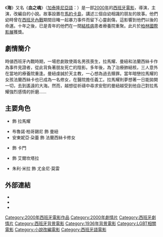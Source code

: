 {{unreferenced|time=2016-11-21T18:28:01+00:00}}
{{Infobox film
| name           = 海
| original_name  = {{lang|ca|''El mar''}}
| image          = El mar 2000 (US version DVD cover).jpg
| image size     = 
| alt            = 
| caption        = 美國版DVD封套
| director       = {{tsl|en|Agustí Villaronga|阿古斯丁·畢亞龍迦}}
| producer       = {{tsl|en|Isona Passola i Vidal|伊索娜·帕索拉}}
| writer         = 安東尼奧·艾洛伊<br>比耶·梅斯基達<br>阿古斯丁·畢亞龍迦
| screenplay     = 
| story          = 
| based on       = 
| narrator       = 
| starring       = {{tsl|en|Roger Casamajor|羅傑·卡薩梅傑}}<br>布魯諾·柏哥錫尼<br>安東妮亞·朶蕾<br>{{tsl|en|Ángela Molina|安吉拉·莫琳娜}}<br>{{tsl|en|Simón Andreu|西門·安德魯}}<br>朱利·米拉
| music          = {{tsl|en|Javier Navarrete|哈維·納瓦瑞提}}
| cinematography = 雅烏梅·佩拉迦納
| editing        = 勞爾·羅曼
| studio         = 
| distributor    = 
| released       = 2000年4月14日
| runtime        = 113分鐘
| country        = {{ESP}}
| language       = [[加泰隆尼亞語|加泰隆尼亞語]]
| budget         = 
| gross          =
}}
{{Portal box|電影|西班牙}}

《'''海'''》又名《'''血之魂'''》（[[加泰隆尼亞語|加泰隆尼亞語]]：{{lang|ca|''El mar''}}）是一部[[2000年電影|2000年]]的[[西班牙電影|西班牙電影]]，{{tsl|en|Agustí Villaronga|阿古斯丁·畢亞龍迦}}導演，{{tsl|en|Roger Casamajor|羅傑·卡薩梅傑}}主演，改編自{{tsl|es|Blai Bonet|布萊·博內}}的小說。故事設置在[[馬約卡島|馬約卡島]]，講述三個自幼相識的朋友的故事。他們幼時曾在[[西班牙內戰|西班牙內戰]]期間目睹一起暴力事件而留下心靈創傷，這影響到他們以後的命運。十年之後，已是青年的他們在一間[[結核病|結核病]]患者療養院重聚。此片於[[柏林國際影展|柏林國際影展]]獲{{tsl|en|Manfred Salzgeber|曼夫雷·索茲柏}}獎。

== 劇情簡介 ==
時値西班牙內戰時期，一場悲劇致使兩名男孩喪生，拉馬耀、曼紐和法蘭西絲卡作為事件見證者，從此背負著朋友死亡的陰影。多年後，為了治療肺結核，三人意外在當地的療養院重逢。曼紐虔誠於天主教，一心想為過去贖罪。當年暗戀拉馬耀的女孩法蘭西絲卡也已成為一名修女，在醫院擔任義工。拉馬耀則夢想著一日能拋開一切，去到遙遠的大海。然而，越想從祈禱中尋求安慰的曼紐越受到他自己對拉馬耀強烈感情的折磨......

== 主要角色 ==
*{{tsl|en|Roger Casamajor|羅傑·卡薩梅傑}} 飾 拉馬耀
*布魯諾·柏哥錫尼 飾 曼紐
*安東妮亞·朶蕾 飾 法蘭西絲卡修女
*{{tsl|en|Ángela Molina|安吉拉·莫琳娜}} 飾 卡門
*{{tsl|en|Simón Andreu|西門·安德魯}} 飾 艾爾坎塔拉
*朱利·米拉 飾 尤金尼·莫雷

== 外部連結 ==
* {{IMDb title|0220631|海}}
* {{Amg movie|187043|海}}
* {{Rotten-tomatoes|el-mar|海}}

{{DEFAULTSORT:mar, El}}
[[Category:2000年西班牙電影作品|Category:2000年西班牙電影作品]]
[[Category:2000年劇情片|Category:2000年劇情片]]
[[Category:西班牙劇情片|Category:西班牙劇情片]]
[[Category:西班牙背景電影|Category:西班牙背景電影]]
[[Category:1936年背景電影|Category:1936年背景電影]]
[[Category:LGBT相關電影|Category:LGBT相關電影]]
[[Category:小說改編電影|Category:小說改編電影]]
[[Category:西班牙語電影|Category:西班牙語電影]]